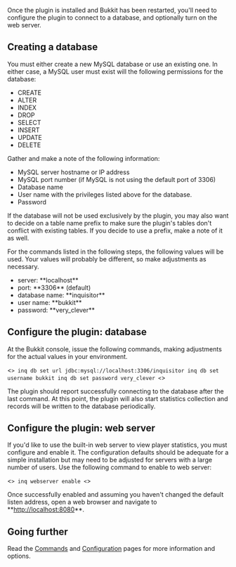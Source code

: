 Once the plugin is installed and Bukkit has been restarted, you'll need to configure the plugin to connect to a database, and optionally turn on the web server.

==Creating a database==
You must either create a new MySQL database or use an existing one. In either case, a MySQL user must exist will the following permissions for the database:

* CREATE
* ALTER
* INDEX
* DROP
* SELECT
* INSERT
* UPDATE
* DELETE

Gather and make a note of the following information:

* MySQL server hostname or IP address
* MySQL port number (if MySQL is not using the default port of 3306)
* Database name
* User name with the privileges listed above for the database.
* Password

If the database will not be used exclusively by the plugin, you may also want to decide on a table name prefix to make sure the plugin's tables don't conflict with existing tables. If you decide to use a prefix, make a note of it as well.

For the commands listed in the following steps, the following values will be used. Your values will probably be different, so make adjustments as necessary.

* server: **localhost**
* port: **3306** (default)
* database name: **inquisitor**
* user name: **bukkit**
* password: **very_clever**

==Configure the plugin: database==

At the Bukkit console, issue the following commands, making adjustments for the actual values in your environment.

<<code text>>
inq db set url jdbc:mysql://localhost:3306/inquisitor
inq db set username bukkit
inq db set password very_clever
<</code>>

The plugin should report successfully connecting to the database after the last command. At this point, the plugin will also start statistics collection and records will be written to the database periodically.

==Configure the plugin: web server==

If you'd like to use the built-in web server to view player statistics, you must configure and enable it. The configuration defaults should be adequate for a simple installation but may need to be adjusted for servers with a large number of users. Use the following command to enable to web server:

<<code text>>
inq webserver enable
<</code>>

Once successfully enabled and assuming you haven't changed the default listen address, open a web browser and navigate to **[[http://localhost:8080]]**.

==Going further==

Read the [[Commands]] and [[Configuration]] pages for more information and options.